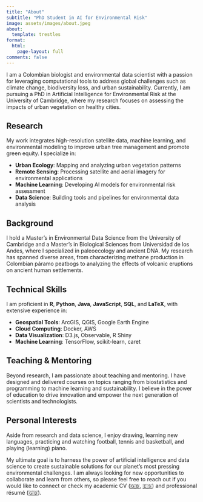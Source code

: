 ```yaml
---
title: "About"
subtitle: "PhD Student in AI for Environmental Risk"
image: assets/images/about.jpeg
about:
  template: trestles
format: 
  html:
    page-layout: full
comments: false
---
```


I am a Colombian biologist and environmental data scientist with a passion for leveraging computational tools to address global challenges such as climate change, biodiversity loss, and urban sustainability. Currently, I am pursuing a PhD in Artificial Intelligence for Environmental Risk at the University of Cambridge, where my research focuses on assessing the impacts of urban vegetation on healthy cities.

## Research

My work integrates high-resolution satellite data, machine learning, and environmental modeling to improve urban tree management and promote green equity. I specialize in:

- **Urban Ecology**: Mapping and analyzing urban vegetation patterns
- **Remote Sensing**: Processing satellite and aerial imagery for environmental applications
- **Machine Learning**: Developing AI models for environmental risk assessment
- **Data Science**: Building tools and pipelines for environmental data analysis

## Background

I hold a Master's in Environmental Data Science from the University of Cambridge and a Master's in Biological Sciences from Universidad de los Andes, where I specialized in paleoecology and ancient DNA. My research has spanned diverse areas, from characterizing methane production in Colombian páramo peatbogs to analyzing the effects of volcanic eruptions on ancient human settlements.

## Technical Skills

I am proficient in **R**, **Python**, **Java**, **JavaScript**, **SQL**, and **LaTeX**, with extensive experience in:

- **Geospatial Tools**: ArcGIS, QGIS, Google Earth Engine
- **Cloud Computing**: Docker, AWS
- **Data Visualization**: D3.js, Observable, R Shiny
- **Machine Learning**: TensorFlow, scikit-learn, caret

## Teaching & Mentoring

Beyond research, I am passionate about teaching and mentoring. I have designed and delivered courses on topics ranging from biostatistics and programming to machine learning and sustainability. I believe in the power of education to drive innovation and empower the next generation of scientists and technologists.

## Personal Interests

Aside from research and data science, I enjoy drawing, learning new languages, practicing and watching football, tennis and basketball, and playing (learning) piano.

My ultimate goal is to harness the power of artificial intelligence and data science to create sustainable solutions for our planet's most pressing environmental challenges. I am always looking for new opportunities to collaborate and learn from others, so please feel free to reach out if you would like to connect or check my academic CV ([🇬🇧](assets/documents/Andres_Zuñiga_Gonzalez_CV_en.pdf), [🇪🇸](assets/documents/Andres_Zuñiga_Gonzalez_CV_es.pdf)) and professional résumé ([🇬🇧](assets/documents/Andres_Zuñiga_Gonzalez_resume_en.pdf)).
